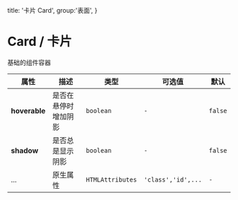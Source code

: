   title: '卡片 Card',
  group:'表面',
}


# Card / 卡片

基础的组件容器

<fect-CodeShow title="默认的" desc="基础的组件容器" name="ex-card-default" />

<fect-CodeShow title="可悬停的" name="ex-card-hoverable" />

<fect-CodeShow title="阴影" desc="给组件容器添加阴影" name="ex-card-shadow"/>

<fect-Attributes>

<fect-AttributesTitle title="Card Props" />

| 属性          | 描述                 | 类型             | 可选值             | 默认    |
| ------------- | -------------------- | ---------------- | ------------------ | ------- |
| **hoverable** | 是否在悬停时增加阴影 | `boolean`        | `-`                | `false` |
| **shadow**    | 是否总是显示阴影     | `boolean`        | `-`                | `false` |
| ...           | 原生属性             | `HTMLAttributes` | `'class','id',...` | `-`     |

</fect-Attributes>
